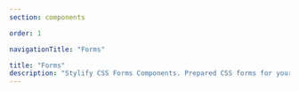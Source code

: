 ```yaml
---
section: components

order: 1

navigationTitle: "Forms"

title: "Forms"
description: "Stylify CSS Forms Components. Prepared CSS forms for your next web project. Copy&Paste, without CSS framework."
---
```


<InteractivePreview
	class="margin-bottom:48px"
	withoutComponents
	title="Sign In"
	htmlSnippet="components/sign-in-form"
/>

<InteractivePreview
	class="margin-bottom:48px"
	withoutComponents
	title="Sign Up"
	htmlSnippet="components/sign-up-form"
/>
